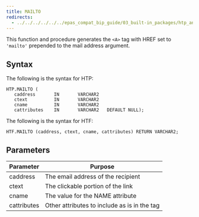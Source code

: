 ```yaml
---
title: MAILTO
redirects:
  - ../../../../../../epas_compat_bip_guide/03_built-in_packages/htp_and_htf/mailto #generated for docs/epas/reorg-role-use-case-mode
---
```


This function and procedure generates the `<A>` tag with HREF set to `'mailto'` prepended to the mail address argument.

## Syntax

The following is the syntax for HTP:

```
HTP.MAILTO (
   caddress       IN       VARCHAR2
   ctext          IN       VARCHAR2
   cname          IN       VARCHAR2
   cattributes    IN       VARCHAR2   DEFAULT NULL);
```

The following is the syntax for HTF:

```
HTF.MAILTO (caddress, ctext, cname, cattributes) RETURN VARCHAR2;
```

## Parameters

| Parameter | Purpose  |
| --------- | -------- |
| caddress | The email address of the recipient |
| ctext | The clickable portion of the link |
| cname | The value for the NAME attribute |
| cattributes | Other attributes to include as is in the tag |
